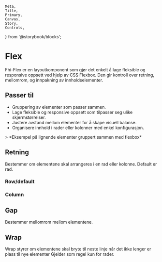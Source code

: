     Meta,
    Title,
    Primary,
    Canvas,
    Story,
    Controls,
} from '@storybook/blocks';

<Meta of={FhiFlexStories} />

# Flex

Fhi-Flex er en layoutkomponent som gjør det enkelt å lage fleksible og responsive oppsett ved hjelp av CSS Flexbox. Den gir kontroll over retning, mellomrom, og innpakning av innholdselementer.

## Passer til

- Gruppering av elementer som passer sammen. 
- Lage fleksible og responsive oppsett som tilpasser seg ulike skjermstørrelser.
- Justere avstand mellom elementer for å skape visuell balanse.
- Organisere innhold i rader eller kolonner med enkel konfigurasjon.

<Canvas of={FhiFlexStories.Preview} />
> *Eksempel på lignende elementer gruppert sammen med flexbox*
<Controls />

## Retning

Bestemmer om elementene skal arrangeres i en rad eller kolonne. Default er rad.

### Row/default

<Canvas of={FhiFlexStories.RowDirection} />

### Column

<Canvas of={FhiFlexStories.ColumnDirection} />

## Gap

Bestemmer mellomrom mellom elementene.

<Canvas of={FhiFlexStories.CustomGap} />
<Controls of={FhiFlexStories.CustomGap} />

## Wrap

Wrap styrer om elementene skal bryte til neste linje når det ikke lenger er plass til nye elementer Gjelder som regel kun for rader.

<Canvas of={FhiFlexStories.Wrap} />
<Controls of={FhiFlexStories.Wrap} />


